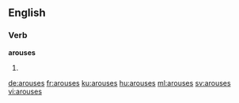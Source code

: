
==English==

===Verb===
'''arouses'''

# {{third-person singular of|arouse}}

[[de:arouses]]
[[fr:arouses]]
[[ku:arouses]]
[[hu:arouses]]
[[ml:arouses]]
[[sv:arouses]]
[[vi:arouses]]